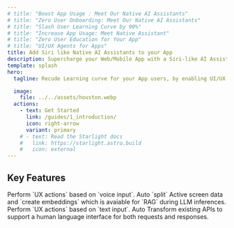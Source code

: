 ```yaml
---
# title: "Boost App Usage : Meet Our Native AI Assistants"
# title: "Zero User Onboarding: Meet Our Native AI Assistants"
# title: "Slash User Learning Curve by 90%"
# title: "Increase App Usage: Meet Native Assistant"
# title: "Zero User Education for Your App"
# title: "UI/UX Agents for Apps"
title: Add Siri like Native AI Assistants to your App
description: Supercharge your Web/Mobile App with a Siri-like AI Assistant.
template: splash
hero:
  tagline: Recude Learning curve for your App users, by enabling UI/UX agents capable of performing tasks such as form filling, in-app navigation, content discovery, and settings adjustments based on voice instructions.

  image:
    file: ../../assets/houston.webp
  actions:
    - text: Get Started
      link: /guides/1_introduction/
      icon: right-arrow
      variant: primary
    # - text: Read the Starlight docs
    #   link: https://starlight.astro.build
    #   icon: external
---
```



## Key Features

<CardGrid stagger>
  <Card title="Voice To Action" icon="seti:audio">
    Perform `UX actions` based on `voice input`.
  </Card>
  <Card title="Active Screen Context" icon="puzzle">
    Auto `split` Active screen data and `create embeddings` which is avaiable
    for `RAG` during LLM inferences.
  </Card>
  <Card title="Text To Action" icon="translate">
    Perform `UX actions` based on `text input`.
  </Card>
  <Card title="Text API Gateway" icon="farcaster">
    Auto Transform existing APIs to support a human language interface for both
    requests and responses.
  </Card>
</CardGrid>
